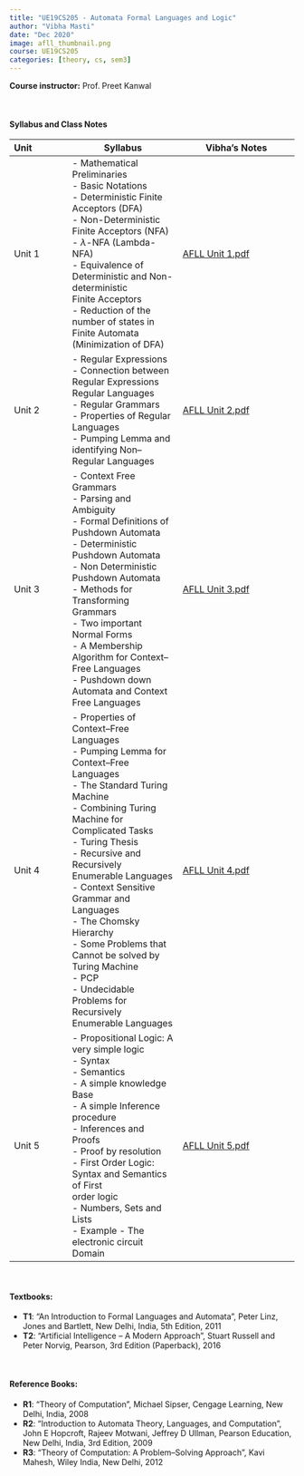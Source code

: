 ```yaml
---
title: "UE19CS205 - Automata Formal Languages and Logic"
author: "Vibha Masti"
date: "Dec 2020"
image: afll_thumbnail.png
course: UE19CS205
categories: [theory, cs, sem3]
---
```


**Course instructor:** Prof. Preet Kanwal

<br>


#### Syllabus and Class Notes

| Unit              | Syllabus                         |       Vibha's Notes                |
| :---------------- | -------------------------------- | ---------------------------------- |
| Unit 1            | - Mathematical Preliminaries \
                      - Basic Notations \
                      - Deterministic Finite Acceptors (DFA)  \
                      - Non-Deterministic Finite Acceptors (NFA) \
                      - $\lambda$-NFA (Lambda-NFA) \
                      - Equivalence of Deterministic and Non-deterministic \
                        Finite Acceptors \
                      - Reduction of the number of states in Finite Automata \
                        (Minimization of DFA)          | [AFLL Unit 1.pdf](AFLL%20Unit%201.pdf) |
| Unit 2            | - Regular Expressions  \
                      - Connection between Regular Expressions Regular Languages \
                      - Regular Grammars  \
                      - Properties of Regular Languages \
                      - Pumping Lemma and identifying Non–Regular Languages | [AFLL Unit 2.pdf](AFLL%20Unit%202.pdf) |
| Unit 3            | - Context Free Grammars \
                      - Parsing and Ambiguity \
                      - Formal Definitions of Pushdown Automata \
                      - Deterministic Pushdown Automata \
                      - Non Deterministic Pushdown Automata \
                      - Methods for Transforming Grammars \
                      - Two important Normal Forms \
                      - A Membership Algorithm for Context–Free Languages \
                      - Pushdown down Automata and Context Free Languages   | [AFLL Unit 3.pdf](AFLL%20Unit%203.pdf) |
| Unit 4            | - Properties of Context–Free Languages \
                      - Pumping Lemma for Context–Free Languages \
                      - The Standard Turing Machine \
                      - Combining Turing Machine for Complicated Tasks \
                      - Turing Thesis \
                      - Recursive and Recursively Enumerable Languages \
                      - Context Sensitive Grammar and Languages \
                      - The Chomsky Hierarchy \
                      - Some Problems that Cannot be solved by Turing Machine \
                      - PCP \
                      - Undecidable Problems for Recursively Enumerable Languages  | [AFLL Unit 4.pdf](AFLL%20Unit%204.pdf) |
| Unit 5            | - Propositional Logic: A very simple logic \
                      - Syntax \
                      - Semantics \
                      - A simple knowledge Base \
                      - A simple Inference procedure \
                      - Inferences and Proofs \
                      - Proof by resolution \
                      - First Order Logic: Syntax and Semantics of First \
                        order logic \
                      - Numbers, Sets and Lists \
                      - Example - The electronic circuit Domain   | [AFLL Unit 5.pdf](AFLL%20Unit%205.pdf) |


<br>


#### Textbooks: 

-  **T1**: "An Introduction to Formal Languages and Automata", Peter Linz, Jones and Bartlett, New Delhi, India, 5th Edition, 2011
-  **T2**: "Artificial Intelligence – A Modern Approach", Stuart Russell and Peter Norvig, Pearson, 3rd Edition (Paperback), 2016

<br>

#### Reference Books:

- **R1**: "Theory of Computation", Michael Sipser, Cengage Learning, New Delhi, India, 2008
- **R2**: "Introduction to Automata Theory, Languages, and Computation", John E Hopcroft, Rajeev Motwani, Jeffrey D Ullman, Pearson Education, New Delhi, India, 3rd Edition, 2009
- **R3**: "Theory of Computation: A Problem–Solving Approach", Kavi Mahesh, Wiley India, New Delhi, 2012

<br>
